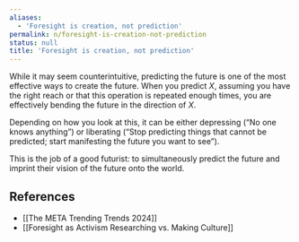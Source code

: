 ```yaml
---
aliases:
  - 'Foresight is creation, not prediction'
permalink: n/foresight-is-creation-not-prediction
status: null
title: 'Foresight is creation, not prediction'
---
```

While it may seem counterintuitive, predicting the future is one of the most effective ways to create the future. When you predict _X_, assuming you have the right reach or that this operation is repeated enough times, you are effectively bending the future in the direction of _X_.

Depending on how you look at this, it can be either depressing (“No one knows anything”) or liberating (“Stop predicting things that cannot be predicted; start manifesting the future you want to see”).

This is the job of a good futurist: to simultaneously predict the future and imprint their vision of the future onto the world.

## References

- [[The META Trending Trends 2024]]
- [[Foresight as Activism Researching vs. Making Culture]]
